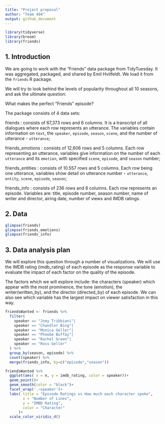 ```yaml
---
title: "Project proposal"
author: "Team 404"
output: github_document
---
```


```r
library(tidyverse)
library(broom)
library(friends)
```

## 1. Introduction

We are going to work with the "Friends" data package from TidyTuesday.
It was aggregated, packaged, and shared by Emil Hvitfeldt.
We load it from the `friends` R package.

We will try to look behind the levels of popularity throughout all 10 seasons, and ask the ultimate question:

What makes the perfect "Friends" episode?

The package consists of 4 data sets: 

friends : consists of 67,373 rows and 6 columns. It is a transcript of all dialogues where each row represents an utterance. The variables contain information on `text`, the `speaker`, `episode`, `season`, `scene`, and the number of utterance - `utterance`;

friends_emotions : consists of 12,606 rows and 5 columns. Each row representing an utterance, variables give information on the number of each `utterance` and its `emotion`, with specified `scene`, `episode`, and `season` number;

friends_entities : consists of 10.557 rows and 5 columns. Each row being one utterance, variables show detail on utterance number - `utterance`, `entity`, `scene`, `episode`, `season`;

friends_info : consists of 236 rows and 8 columns. Each row represents an episode. Variables are: title, episode number, season number, name of writer and director, airing date, number of views and IMDB ratings.



## 2. Data
```r
glimpse(friends)
glimpse(friends_emotions)
glimpse(friends_info)
```
## 3. Data analysis plan

We will explore this question through a number of visualizations. We will use the IMDB rating (imdb_rating) of each episode as the response variable to evaluate the impact of each factor on the quality of the episode. 

The factors which we will explore include: the  characters (speaker) which appear with the most prominence, the tone (emotion), the writer(written_by), and the director (directed_by) of each episode. We can also see which variable has the largest impact on viewer satisfaction in this way.

```r
friendsWanted <- friends %>%
  filter( 
    speaker == "Joey Tribbiani"|
    speaker == "Chandler Bing"|
    speaker == "Monica Geller"|
    speaker == "Phoebe Buffay"|
    speaker == "Rachel Green"|
    speaker == "Ross Geller"
  ) %>% 
  group_by(season, episode) %>% 
  count(speaker) %>%
  merge(friends_info, by=c("episode","season"))

```

```r
friendsWanted %>% 
  ggplot(aes( x = n, y = imdb_rating, color = speaker))+
  geom_point()+
  geom_smooth(color = "black")+
  facet_wrap('.~speaker')+
  labs( title = "Episode Ratings vs How much each character spoke",
        x = "Number of Lines",
        y = "IMBD Rating",
        color = "Character"
      )+
  scale_color_viridis_d()
```


